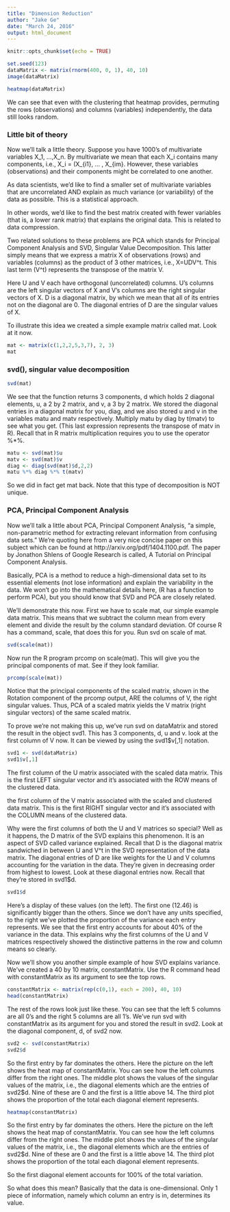 ```yaml
---
title: "Dimension Reduction"
author: "Jake Ge"
date: "March 24, 2016"
output: html_document
---
```


```r
knitr::opts_chunk$set(echo = TRUE)
```

```r
set.seed(123)
dataMatrix <- matrix(rnorm(400, 0, 1), 40, 10)
image(dataMatrix)
```
```r
heatmap(dataMatrix)
```
We can see that even with the clustering that heatmap provides, permuting the rows (observations) and columns (variables) independently, the data still looks random.

### Little bit of theory
Now we'll talk a little theory. Suppose you have 1000's of multivariate variables X_1, ...,X_n. By multivariate we mean that each X_i contains many components, i.e., X_i = (X_{i1}, ... , X_{im}. However, these variables (observations) and their components might be correlated to one another.

As data scientists, we'd like to find a smaller set of multivariate variables that are uncorrelated AND explain as much variance (or variability) of the data as possible. This is a statistical approach.

In other words, we'd like to find the best matrix created with fewer variables (that is, a lower rank matrix) that explains the original data. This is related to data compression.

Two related solutions to these problems are PCA which stands for Principal Component Analysis and SVD, Singular Value Decomposition. This latter simply means that we express a matrix X of observations (rows) and variables (columns) as the product of 3 other matrices, i.e., X=UDV^t. This last term (V^t) represents the transpose of the matrix V.

Here U and V each have orthogonal (uncorrelated) columns. U's columns are the left singular vectors of X and V's columns are the right singular vectors of X.  D is a diagonal matrix, by which we mean that all of its entries not on the diagonal are 0. The diagonal entries of D are the singular values of X.

To illustrate this idea we created a simple example matrix called mat. Look at it now.

```r
mat <- matrix(c(1,2,2,5,3,7), 2, 3)
mat
```

### svd(), singular value decomposition
```r
svd(mat)
```

We see that the function returns 3 components, d which holds 2 diagonal elements, u, a 2 by 2 matrix, and v, a 3 by 2 matrix. We stored the diagonal entries in a diagonal matrix for you, diag, and we also stored u and v in the variables matu and matv respectively. Multiply matu by diag by t(matv) to see what you get. (This last expression represents the transpose of matv in R). Recall that in R matrix multiplication requires you to use the operator %*%.

```r
matu <- svd(mat)$u
matv <- svd(mat)$v
diag <- diag(svd(mat)$d,2,2)
matu %*% diag %*% t(matv)
```

So we did in fact get mat back. Note that this type of decomposition is NOT unique.

### PCA, Principal Component Analysis

Now we'll talk a little about PCA, Principal Component Analysis, "a simple, non-parametric method for extracting relevant information from confusing data sets." We're quoting here from a very nice concise paper on this subject which can be found at http://arxiv.org/pdf/1404.1100.pdf. The paper by Jonathon Shlens of Google Research is called, A Tutorial on Principal Component Analysis.

Basically, PCA is a method to reduce a high-dimensional data set to its essential elements (not lose information) and explain the variability in the data. We won't go into the mathematical details here, (R has a function to perform PCA), but you should know that SVD and PCA are closely related.

We'll demonstrate this now. First we have to scale mat, our simple example data matrix.  This means that we subtract the column mean from every element and divide the result by the column standard deviation. Of course R has a command, scale, that does this for you. Run svd on scale of mat.

```r
svd(scale(mat))
```
Now run the R program prcomp on scale(mat). This will give you the principal components of mat. See if they look familiar.
```r
prcomp(scale(mat))
```
Notice that the principal components of the scaled matrix, shown in the Rotation component of the prcomp output, ARE the columns of V, the right singular values. Thus, PCA of a scaled matrix yields the V matrix (right singular vectors) of the same scaled matrix.

To prove we're not making this up, we've run svd on dataMatrix and stored the result in the object svd1. This has 3 components, d, u and v. look at the first column of V now. It can be viewed by using the svd1$v[,1] notation.

```r
svd1 <- svd(dataMatrix)
svd1$v[,1]
```

The first column of the U matrix associated with the scaled data matrix. This is the first LEFT singular vector and it's associated with the ROW means of the clustered data.

the first column of the V matrix associated with the scaled and clustered data matrix. This is the first RIGHT singular vector and it's associated with the COLUMN means of the clustered data.

Why were the first columns of both the U and V matrices so special?  Well as it happens, the D matrix of the SVD explains this phenomenon. It is an aspect of SVD called variance explained. Recall that D is the diagonal matrix sandwiched in between U and V^t in the SVD representation of the data matrix. The diagonal entries of D are like weights for the U and V columns accounting for the variation in the data. They're given in decreasing order from highest to lowest. Look at these diagonal entries now. Recall that they're stored in svd1$d.

```r
svd1$d
```

Here's a display of these values (on the left). The first one (12.46) is significantly bigger than the others. Since we don't have any units specified, to the right we've plotted the proportion of the variance each entry represents. We see that the first entry accounts for about 40% of the variance in the data. This explains why the first columns of the U and V matrices respectively showed the distinctive patterns in the row and column means so clearly.

Now we'll show you another simple example of how SVD explains variance. We've created a 40 by 10 matrix, constantMatrix. Use the R command head with constantMatrix as its argument to see the top rows.

```r
constantMatrix <- matrix(rep(c(0,1), each = 200), 40, 10)
head(constantMatrix)
```

The rest of the rows look just like these. You can see that the left 5 columns are all 0's and the right 5 columns are all 1's. We've run svd with constantMatrix as its argument for you and stored the result in svd2. Look at the diagonal component, d, of svd2 now.

```r
svd2 <- svd(constantMatrix)
svd2$d
```

So the first entry by far dominates the others. Here the picture on the left shows the heat map of constantMatrix. You can see how the left columns differ from the right ones. The middle plot shows the values of the singular values of the matrix, i.e., the diagonal elements which are the entries of svd2$d. Nine of these are 0 and the first is a little above 14. The third plot shows the proportion of the total each diagonal element represents.

```r
heatmap(constantMatrix)
```

So the first entry by far dominates the others. Here the picture on the left shows the heat map of constantMatrix. You can see how the left columns differ from the right ones. The middle plot shows the values of the singular values of the matrix, i.e., the diagonal elements which are the entries of svd2$d. Nine of these are 0 and the first is a little above 14. The third plot shows the proportion of the total each diagonal element represents.

So the first diagonal element accounts for 100% of the total variation.

So what does this mean? Basically that the data is one-dimensional. Only 1 piece of information, namely which column an entry is in, determines its value.

